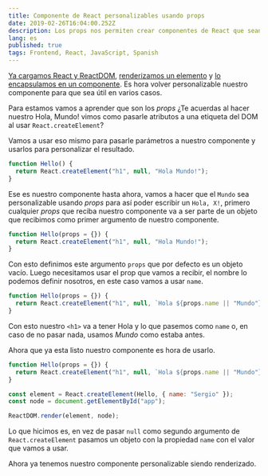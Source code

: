 ```yaml
---
title: Componente de React personalizables usando props
date: 2019-02-26T16:04:00.252Z
description: Los props nos permiten crear componentes de React que sean personalizables y que nos sirven para muchos más casos
lang: es
published: true
tags: Frontend, React, JavaScript, Spanish
---
```


[Ya cargamos React y ReactDOM](/articles/cargando-react-cdn), [renderizamos un elemento](/articles/hola-mundo-react) y [lo encapsulamos en un componente](/articles/componentes-con-react). Es hora volver personalizable nuestro componente para que sea útil en varios casos.

Para estamos vamos a aprender que son los _props_ ¿Te acuerdas al hacer nuestro Hola, Mundo! vimos como pasarle atributos a una etiqueta del DOM al usar `React.createElement`?

Vamos a usar eso mismo para pasarle parámetros a nuestro componente y usarlos para personalizar el resultado.

```js
function Hello() {
  return React.createElement("h1", null, "Hola Mundo!");
}
```

Ese es nuestro componente hasta ahora, vamos a hacer que el `Mundo` sea personalizable usando _props_ para así poder escribir un `Hola, X!`, primero cualquier _props_ que reciba nuestro componente va a ser parte de un objeto que recibimos como primer argumento de nuestro componente.

```js
function Hello(props = {}) {
  return React.createElement("h1", null, "Hola Mundo!");
}
```

Con esto definimos este argumento `props` que por defecto es un objeto vacío. Luego necesitamos usar el prop que vamos a recibir, el nombre lo podemos definir nosotros, en este caso vamos a usar `name`.

```js
function Hello(props = {}) {
  return React.createElement("h1", null, `Hola ${props.name || "Mundo"}!`);
}
```

Con esto nuestro `<h1>` va a tener Hola y lo que pasemos como `name` o, en caso de no pasar nada, usamos _Mundo_ como estaba antes.

Ahora que ya esta listo nuestro componente es hora de usarlo.

```js
function Hello(props = {}) {
  return React.createElement("h1", null, `Hola ${props.name || "Mundo"}!`);
}

const element = React.createElement(Hello, { name: "Sergio" });
const node = document.getElementById("app");

ReactDOM.render(element, node);
```

Lo que hicimos es, en vez de pasar `null` como segundo argumento de `React.createElement` pasamos un objeto con la propiedad `name` con el valor que vamos a usar.

Ahora ya tenemos nuestro componente personalizable siendo renderizado.
